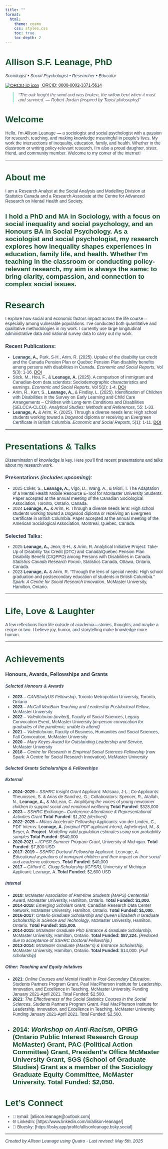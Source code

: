 ```yaml
---
title: ""
format:
  html:
    theme: cosmo
    css: styles.css
    toc: true
    toc-depth: 2
---
```


# Allison S.F. Leanage, PhD {.text-center} 

_Sociologist • Social Psychologist • Researcher • Educator_

 <p>
  <a href="https://orcid.org/0000-0002-3371-5614" target="_blank" rel="noopener noreferrer">
    <img src="https://orcid.org/sites/default/files/images/orcid_16x16.png" alt="ORCID iD icon" style="vertical-align:middle; margin-right:6px;">
    ORCID: 0000-0002-3371-5614
  </a>
  <br> 
  
> *"The oak fought the wind and was broken, the willow bent when it must and survived.
— Robert Jordan (inspired by Taoist philosophy)"*



# Welcome

Hello, I’m Allison Leanage — a sociologist and social psychologist with a passion for research, teaching, and making knowledge meaningful in people’s lives. My work  the intersections of inequality, education, family, and health. Whether in the classroom or writing policy-relevant research, I’m also a proud daughter, sister, friend, and community member. Welcome to my corner of the internet!


---

# About me 
 
I am a Research Analyst at the Social Analysis and Modelling Division at Statistics Canada and a Research Associate at the Centre for Advanced Research on Mental Health and Society. 

I hold a PhD and MA in Sociology, with a focus on social inequality and social psychology, and an Honours BA in Social Psychology. As a sociologist and social psychologist, my research explores how inequality shapes experiences in education, family life, and health. Whether I'm teaching in the classroom or conducting policy-relevant research, my aim is always the same: to bring clarity, compassion, and connection to complex social issues.
---

# Research

I explore how social and economic factors impact across the life course—especially among vulnerable populations. I've conducted both quantitative and qualitative methodologies in my work. I currently use large longitudinal administrative data and national survey data to carry out my work.

### Recent Publications:
- **Leanage, A.,**  Park, S-H., Arim, R. (2025). Uptake of the disability tax credit and the Canada Pension Plan or Quebec Pension Plan disability benefits among persons with disabilities in Canada. *Economic and Social Reports*, Vol 5(3): 1-16. [DOI](https://doi.org/10.25318/36280001202500200001-eng)
- Stick, M., Hou, F., & **Leanage, A.** (2025). A comparison of immigrant and Canadian-born data scientists: Sociodemographic characteristics and earnings. *Economic and Social Reports*, Vol 5(2): 1-4. [DOI](https://doi.org/10.25318/36280001202500200003-eng)
- Arim, R., Kerr, S., **Leanage, A.,**  & Findlay, L. (2025). Identification of Children with Disabilities in the Survey on Early Learning and Child Care Arrangements – Children with Long-term Conditions and Disabilities (SELCCA-CLCD). *Analytical Studies: Methods and References*, 55: 1-33.
- **Leanage, A.**  & Arim, R. (2025). Through a diverse needs lens: High school students working toward a Dogwood diploma or receiving an Evergreen Certificate in British Columbia. *Economic and Social Reports*, 5(1): 1-11. [DOI](https://doi.org/10.25318/36280001202500100001-eng)


---

# Presentations & Talks

Dissemination of knowledge is key. Here you’ll find recent presentations and talks about my research work.

### Presentations *(includes upcoming)*:
- 2025 Coker, S., **Leanage, A.,** Vigo, D., Wang, A., & Miori, T. The Adaptation of a Mental Health Mobile Resource E-Tool for McMaster University Students. Paper accepted at the annual meeting of the Canadian Sociological Association, Toronto, Ontario, Canada.
- 2024 **Leanage, A.,** & Arim, R. Through a diverse needs lens: High school students working toward a Dogwood diploma or receiving an Evergreen Certificate in British Columbia. Paper accepted at the annual meeting of the American Sociological Association, Montreal, Quebec, Canada.

### Selected Talks:
- 2025 **Leanage, A.,** Jeon, S-H., & Arim, R. Analytical Initiative Project: Take-Up of Disability Tax Credit (DTC) and Canada/Quebec Pension Plan Disability Benefit (C/QPPD) among Persons with Disabilities in Canada. *Statistics Canada Research Forum*, Statistics Canada, Ottawa, Ontario, Canada. 
- 2023 **Leanage, A.** & Arim, R. “Through the lens of special needs: High school graduation and postsecondary education of students in British Columbia.” *Spark: A Centre for Social Research Innovation*, McMaster University, Hamilton, Ontario.


---

# Life, Love & Laughter

A few reflections from life outside of academia—stories, thoughts, and maybe a recipe or two. I believe joy, humor, and storytelling make knowledge more human.

---

# Achievements

### Honours, Awards, Fellowships and Grants 

#### *Selected Honours & Awards*

- **2023** – *CANStudyUS Fellowship*, Toronto Metropolitan University, Toronto, Ontario  
- **2023** – *McCall MacBain Teaching and Leadership Postdoctoral Fellow*, McMaster University  
- **2022** – *Valedictorian (invited)*, Faculty of Social Sciences, Legacy Convocation Event, McMaster University *(in-person convocation for graduates of the pandemic; unable to attend)*  
- **2021** – *Valedictorian*, Faculty of Business, Humanities and Social Sciences, Fall Convocation, McMaster University  
- **2020** – *Mary Keyes Award for Outstanding Leadership and Service*, McMaster University  
- **2018** – *Centre for Research in Empirical Social Sciences Fellowship* (now Spark: A Centre for Social Research Innovation), McMaster University  

#### *Selected Grants Scholarships & Fellowships*


##### External 
- **2024–2029** – *SSHRC Insight Grant*  Applicant: McIsaac, J-L.; Co-Applicants: Theunissen, S. & Arias de Sanchez, G.; Collaborators: Spencer, R., Atallah, N., **Leanage, A.,** & McLean, C. *Amplifying the voices of young newcomer children to support social and emotional wellbeing* **Total Funded**: $328,000
- **2023** – *SSHRC Exchange– Conference Attendance & Representational Activities Grant* 
  **Total Funded**: $1,202 *(declined)*
- **2022–2025** – *Mitacs Accelerate Fellowship* Applicants: van der Linden, C., PDF Interns: **Leanage, A.** *(original PDF applicant intern)*, Aghelinejad, M., & Beyer, A. **Project**: *Modelling valid population estimates using non-probability samples* **Total Funded**: $540,000
- **2020-2021** – *ICPSR Summer Program Grant*, University of Michigan. **Total Funded**: $7,800 USD
- **2017–2019** – *SSHRC Doctoral Fellowship* Applicant: Leanage, A. *Educational aspirations of immigrant children and their impact on their social and academic outcomes.*  **Total Funded**: $40,000
- **2017** – *Clifford C. Clogg Scholarship (ICPSR)*, University of Michigan Applicant: Leanage, A. **Total Funded**: $2,600 USD

##### Internal 
- **2018**: *McMaster Association of Part-time Students (MAPS) Centennial Award*, McMaster University, Hamilton, Ontario. **Total Funded: $1,000.**
- **2014-2018**: *Emerging Scholars Grant*, Canadian Research Data Center Network, McMaster University, Hamilton, Ontario. **Total Funded: $1,000.**
- **2016-2017**: *Ontario Graduate Scholarship and Queen Elizabeth II Graduate Scholarship in Science and Technology*, McMaster University, Hamilton, Ontario. **Total Funded: $15,000.**
- **2014-2015**: *McMaster Graduate PhD Entrance & Graduate Scholarship*, McMaster University, Hamilton, Ontario. **Total Funded: $87,224.** *(Reduced due to acceptance of SSHRC Doctoral Fellowship.)*
- **2013-2014**: *McMaster Graduate (Master's) & Entrance Scholarship*, McMaster University, Hamilton, Ontario. **Total Funded:** $14,000. *(Full scholarship)*

##### Other: Teaching and Equity Initatives 

- **2021**: *Online Courses and Mental Health in Post-Secondary Education*, Students Partners Program Grant, Paul MacPherson Institute for Leadership, Innovation, and Excellence in Teaching, McMaster University. Funding January 2021-April 2021. Total Funded: $2,500.
- **2021**: *The Effectiveness of the Social Statistics Courses in the Social Sciences*, Students Partners Program Grant, Paul MacPherson Institute for Leadership, Innovation, and Excellence in Teaching, McMaster University. Funding January 2021-April 2021. Total Funded: $2,500.
- **2014**: *Workshop on Anti-Racism*, OPIRG (Ontario Public Interest Research Group McMaster) Grant, PAC (Political Action Committee) Grant, President's Office McMaster University Grant, SGS (School of Graduate Studies) Grant as a member of the Sociology Graduate Equity Committee, McMaster University. Total Funded: $2,050.
---

# Let’s Connect

- 📧 Email: [allison.leanage@outlook.com]
- 🌐 LinkedIn: [https://www.linkedin.com/in/allison-leanage/]
- 📰 Bluesky: [https://bsky.app/profile/allisonleanage.bsky.social]


---
######## *Created by Allison Leanage using Quatro - Last revised: May 5th, 2025*

<style>
body {
  font-family: 'Arial', serif;
  color: #2c3e50;
}
h1, h2 {
  color: #14532d;
}
blockquote {
  font-style: italic;
  color: #4b5563;
  border-left: 4px solid #a7f3d0;
  padding-left: 1em;
}
</style>


